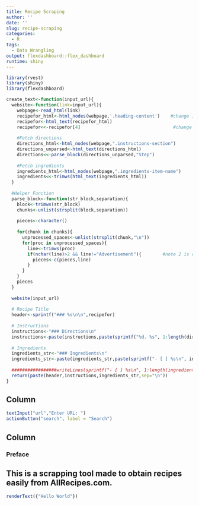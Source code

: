 ```yaml
---
title: Recipe Scraping
author: ''
date: ''
slug: recipe-scraping
categories:
  - R
tags:
  - Data Wrangling
output: flexdashboard::flex_dashboard
runtime: shiny
---
```


```r
library(rvest)
library(shiny)
library(flexdashboard)
```

```r
create_text<-function(input_url){
  website<-function(link=input_url){
    webpage<-read_html(link)
    recipefor_html<-html_nodes(webpage,'.heading-content')    #change if using different website
    recipefor<-html_text(recipefor_html)
    recipefor<<-recipefor[4]                                   #change if using different website
    
    #Fetch directions
    directions_html<-html_nodes(webpage,".instructions-section")
    directions_unparsed<-html_text(directions_html)
    directions<<-parse_block(directions_unparsed,"Step")
    
    #Fetch ingredients
    ingredients_html<-html_nodes(webpage,".ingredients-item-name")
    ingredients<<-trimws(html_text(ingredients_html))
  }
  
  #Helper Function
  parse_block<-function(str_block,separation){
    block<-trimws(str_block)
    chunks<-unlist(strsplit(block,separation))
    
    pieces<-character()
    
    for(chunk in chunks){
      unprocessed_spaces<-unlist(strsplit(chunk,"\n"))
      for(proc in unprocessed_spaces){
        line<-trimws(proc)
        if(nchar(line)>2 && line!="Advertisement"){        #note 2 is chosen arbitrarily to avoid stand-alone numbers
          pieces<-c(pieces,line)
        }
      }
    }
    pieces
  }
  
  website(input_url)
  
  # Recipe Title
  header<-sprintf("### %s\n\n",recipefor)
  
  # Instructions
  instructions<-"### Directions\n"
  instructions<-paste(instructions,paste(sprintf("%d. %s", 1:length(directions), directions),collapse="\n"),sep="<br>\n<br>")
  
  # Ingredients
  ingredients_str<-"### Ingredients\n"
  ingredients_str<-paste(ingredients_str,paste(sprintf("- [ ] %s\n", ingredients),collapse="\n"))
  
  #################writeLines(sprintf("- [ ] %s\n", 1:length(ingredients), ingredients))
  return(paste(header,instructions,ingredients_str,sep="\n"))
}
```

Column {.sidebar data-width=300}
-------------------------------------
```r
textInput("url","Enter URL: ")
actionButton("search", label = "Search")
```


Column
--------------------------------------
### Preface

This is a scrapping tool made to obtain recipes easily from AllRecipes.com.
---

```r
renderText({"Hello World"})
```


















<!-- FUTURE PLANS: Give option for advanced settings (so other sites can be used), and give option to generate PDF -->
